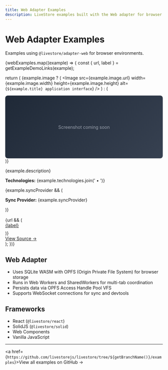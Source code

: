 ```yaml
---
title: Web Adapter Examples
description: LiveStore examples built with the Web adapter for browser environments
---
```



# Web Adapter Examples

Examples using `@livestore/adapter-web` for browser environments.

<CardGrid>
{webExamples.map((example) => {
  const { url, label } = getExampleDemoLinks(example);

  return (
    <Card title={example.title} key={example.title}>
    {example.image ? (
      <Image src={example.image.url} width={example.image.width} height={example.image.height} alt={`${example.title} application interface`} />
    ) : (
      <div style="background: linear-gradient(135deg, #1f2937 0%, #374151 100%); height: 200px; display: flex; align-items: center; justify-content: center; color: #9ca3af; font-size: 14px; border-radius: 8px;">
        Screenshot coming soon
      </div>
    )}
    <p>{example.description}</p>
    <p><strong>Technologies:</strong> {example.technologies.join(' • ')}</p>
    {example.syncProvider && (
      <p><strong>Sync Provider:</strong> {example.syncProvider}</p>
    )}
    <div style="margin-top: auto; padding-top: 1rem;">
      {url && (
        <p style="margin: 0 0 0.5rem 0;"><a href={url} target="_blank" rel="noopener noreferrer">{label}</a></p>
      )}
      <p style="margin: 0;"><a href={example.sourceUrl} target="_blank" rel="noopener noreferrer">View Source →</a></p>
    </div>
    </Card>
  );
})}
</CardGrid>

## Web Adapter

- Uses SQLite WASM with OPFS (Origin Private File System) for browser storage
- Runs in Web Workers and SharedWorkers for multi-tab coordination
- Persists data via OPFS Access Handle Pool VFS
- Supports WebSocket connections for sync and devtools

## Frameworks

- React (`@livestore/react`)
- SolidJS (`@livestore/solid`) 
- Web Components
- Vanilla JavaScript

---
<a href={`https://github.com/livestorejs/livestore/tree/${getBranchName()}/examples`}>View all examples on GitHub →</a>
